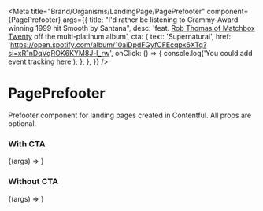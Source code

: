 
<Meta
  title="Brand/Organisms/LandingPage/PagePrefooter"
  component={PagePrefooter}
  args={{
    title:
      "I'd rather be listening to Grammy-Award winning 1999 hit Smooth by Santana",
    desc:
      'feat. [Rob Thomas of Matchbox Twenty](https://en.wikipedia.org/wiki/Rob_Thomas_(musician)) off the multi-platinum album',
    cta: {
      text: 'Supernatural',
      href:
        'https://open.spotify.com/album/10aiDpdFGyfCFEcqpx6XTq?si=xR1nDqVqROK6KYM8J-l_rw',
      onClick: () => {
        console.log('You could add event tracking here');
      },
    },
  }}
/>

# PagePrefooter

<StoryStatus status="volatile" />

Prefooter component for landing pages created in Contentful. All props are optional.

### With CTA

<Canvas withSource="open">
  <Story name="With CTA">{(args) => <PagePrefooter {...args} />}</Story>
</Canvas>

<Props story="With CTA" of={PagePrefooter} />

### Without CTA

<Canvas withSource="open">
  <Story name="Without CTA">
    {(args) => <PagePrefooter {...args} cta={undefined} />}
  </Story>
</Canvas>
